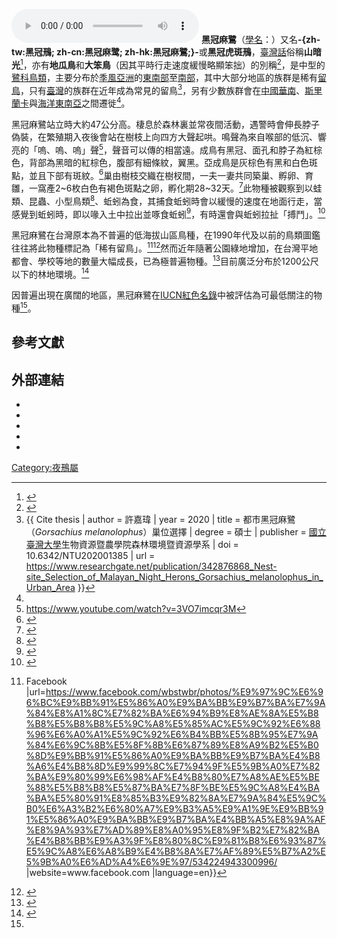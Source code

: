 {{noteTA
|1=zh-tw:黑冠麻鷺; zh-hk:黑冠鳽; zh-cn:黑冠鳽;
|2=zh-tw:麻鷺屬; zh-hk:鳽屬; zh-cn:鳽属;
}}
{{speciesbox
| name = 黑冠麻鷺
| status = LC
| status_system = iucn3.1
| status_ref = <ref name = iucn>{{IUCN |id=22697242 |title=''Gorsachius melanolophus'' |assessors=[[BirdLife_International|BirdLife International]]  |version=2019.3 |year=2016 |accessdate=2016-10-01 }} 数据库資料包含說明此物種被編入無危級別的原因</ref>
| image = Malayan Night-Heron - Taiwan S4E8695 (17320173361).jpg
| image_width = 260px
| image_caption = [[指名亞種|指名亞種]]，攝於[[臺灣|臺灣]]
| genus = Gorsachius
| species = melanolophus
| authority = [[斯坦福·萊佛士|Raffles]], 1822
| range_map = Gorsachius melanolophus map.svg
| range_map_width = 250px
| range_map_caption = 
{{leftlegend|#FFFF00|繁殖區|outline=gray}}{{leftlegend|#0000FF|度冬區|outline=gray}}{{leftlegend|#008000|[[留鳥|留鳥]]|outline=gray}}
}}
[[File:黑冠麻鷺叫聲.ogg|thumb]]
'''黑冠麻鷺'''（[[學名|學名]]：{{lang|la|''Gorsachius melanolophus''}}）又名'''-{zh-tw:黑冠鳽; zh-cn:黑冠麻鹭; zh-hk:黑冠麻鷺;}-'''或'''黑冠虎斑鳽'''，[[臺灣話|臺灣話]]俗稱'''山暗光'''<ref>{{cite book |author=姚正得, 廖煥彰, 林政輝, 羅一景 |title=機場及周邊地區常見鳥類圖鑑 |publisher=[[行政院農委會|行政院農委會]][[特有生物保育中心|特有生物保育中心]] |year=2008 |isbn=978-986-01-4904-3 |page=31 }}</ref>，亦有'''地瓜鳥'''和'''大笨鳥'''（因其平時行走速度緩慢略顯笨拙）的別稱<ref>{{cite web |author=高維奇 |website=台灣動物新聞網 |publisher=[[中華民國保護動物協會|中華民國保護動物協會]] |title=我是大笨鳥 不是夜鷹！ |url=http://www.tanews.org.tw/info/12577 |date=2017-05-27 |accessdate=2017-11-02 |archiveurl=https://web.archive.org/web/20171102105847/http://www.tanews.org.tw/info/12577 |archivedate=2017-11-02 |language=zh-tw |dead-url=no }}</ref>，是中型的[[鷺科|鷺科]][[鳥類|鳥類]]，主要分布於[[季風亞洲|季風亞洲]]的[[東南亞|東南部]]至[[南亞|南部]]，其中大部分地區的族群是稀有[[留鳥|留鳥]]，只有[[臺灣|臺灣]]的族群在近年成為常見的留鳥<ref name = Hsu>{{ Cite thesis | author = 許嘉瑋 | year = 2020 | title = 都市黑冠麻鷺（''Gorsachius melanolophus''）巢位選擇 | degree = 碩士 | publisher = [[國立臺灣大學|國立臺灣大學]]生物資源暨農學院森林環境暨資源學系 | doi = 10.6342/NTU202001385 | url = https://www.researchgate.net/publication/342876868_Nest-site_Selection_of_Malayan_Night_Herons_Gorsachius_melanolophus_in_Urban_Area }}</ref>，另有少數族群會在[[中國華南|中國華南]]、[[斯里蘭卡|斯里蘭卡]]與[[海洋東南亞|海洋東南亞]]之間遷徙<ref name = iucn/>。

黑冠麻鷺站立時大約47公分高。棲息於森林裏並常夜間活動，遇警時會伸長脖子偽裝，在繁殖期入夜後會站在樹枝上向四方大聲起哄。鳴聲為來自喉部的低沉、響亮的「嗚、嗚、嗚」聲<ref>https://www.youtube.com/watch?v=3VO7imcqr3M</ref>，聲音可以傳的相當遠。成鳥有黑冠、面孔和脖子為紅棕色，背部為黑暗的紅棕色，腹部有細條紋，翼黑。亞成鳥是灰棕色有黑和白色斑點，並且下部有斑紋。<ref>{{Cite web |url=http://www.zoo.gov.taipei/ct.asp?xItem=53284035&ctNode=22735&mp=104031 |title=臺北動物園-黑冠麻鷺育幼中 |accessdate=2017-10-18 |date=2013-05-24 |last=林惠珍 |publisher=[[臺北市立動物園|臺北市立動物園]] |archive-date=2017-10-18 |archiveurl=https://web.archive.org/web/20171018200632/http://www.zoo.gov.taipei/ct.asp?xItem=53284035&ctNode=22735&mp=104031 |dead-url=no |language=zh-tw }}</ref>巢由樹枝交織在樹杈間，一夫一妻共同築巢、孵卵、育雛，一窩產2~6枚白色有褐色斑點之卵，孵化期28~32天。<ref>{{cite web |title=臺北市立動物園 |url=https://www.zoo.gov.taipei/News_Content.aspx?n=BD065B2FA7782989&sms=72544237BBE4C5F6&s=7BF632B02F985418 |website=臺北市立動物園 |date=2021-11-23}}</ref>此物種被觀察到以蛙類、昆蟲、小型鳥類<ref>{{cite web |title=生命最後一刻的驚恐 麻雀與黑冠麻鷺的生死爭搏-風傳媒 |url=https://www.storm.mg/article/50185 |website=www.storm.mg |language=zh-TW |date=2015-05-21}}</ref>、蚯蚓為食，其捕食蚯蚓時會以緩慢的速度在地面行走，當感覺到蚯蚓時，即以喙入土中拉出並啄食蚯蚓<ref>{{cite web |author1=鍾兆晉 |title=沉靜殺手—論黑冠麻鷺對校園生態的影響 鍾兆晉 |url=https://www.sdec.ntpc.edu.tw/epaper/10805/1.htm |website=www.sdec.ntpc.edu.tw |accessdate=2022-04-08}}</ref>，有時還會與蚯蚓拉扯「搏鬥」。<ref>{{cite web |title=你家附近是否有大笨鳥？ 高雄鳥會「觀鳥日」發起黑冠麻鷺同步普查 |url=https://e-info.org.tw/node/224482 |website=環境資訊中心 |language=zh-hant}}</ref>

黑冠麻鷺在台灣原本為不普遍的低海拔山區鳥種，在1990年代及以前的鳥類圖鑑往往將此物種標記為「稀有留鳥」。<ref>{{cite web |title=台北鳥會野鳥救傷中心 - {{!}} Facebook |url=https://www.facebook.com/wbstwbr/photos/%E9%97%9C%E6%96%BC%E9%BB%91%E5%86%A0%E9%BA%BB%E9%B7%BA%E7%9A%84%E8%A1%8C%E7%82%BA%E6%94%B9%E8%AE%8A%E5%B8%B8%E5%B8%B8%E5%9C%A8%E5%85%AC%E5%9C%92%E6%88%96%E6%A0%A1%E5%9C%92%E6%B4%BB%E5%8B%95%E7%9A%84%E6%9C%8B%E5%8F%8B%E6%87%89%E8%A9%B2%E5%B0%8D%E9%BB%91%E5%86%A0%E9%BA%BB%E9%B7%BA%E4%B8%A6%E4%B8%8D%E9%99%8C%E7%94%9F%E5%9B%A0%E7%82%BA%E9%80%99%E6%98%AF%E4%B8%80%E7%A8%AE%E5%BE%88%E5%B8%B8%E5%87%BA%E7%8F%BE%E5%9C%A8%E4%BA%BA%E5%80%91%E8%85%B3%E9%82%8A%E7%9A%84%E5%9C%B0%E6%A3%B2%E6%80%A7%E9%B3%A5%E9%A1%9E%E9%BB%91%E5%86%A0%E9%BA%BB%E9%B7%BA%E4%BB%A5%E8%9A%AF%E8%9A%93%E7%AD%89%E8%A0%95%E8%9F%B2%E7%82%BA%E4%B8%BB%E9%A3%9F%E8%80%8C%E9%81%B8%E6%93%87%E5%9C%A8%E6%A8%B9%E4%B8%8A%E7%AF%89%E5%B7%A2%E5%9B%A0%E6%AD%A4%E6%9E%97/534224943300996/ |website=www.facebook.com |language=en}}</ref><ref>{{cite web |title=【民報】讓鳥事變好事 全民「通緝」黑冠麻鷺 |url=https://www.peoplemedia.tw/news/3169b278-48fc-4d48-9414-7e0c4a37dfa6 |website=www.peoplemedia.tw |language=zh-TW |date=2016-06-29}}</ref>然而近年隨著公園綠地增加，在台灣平地都會、學校等地的數量大幅成長，已為極普遍物種。<ref>{{cite web |author1=劉亭雅 |title=黑冠麻鷺 |url=https://teia.tw/natural_valley_star/ab2018-07-01/ |website=台灣環境資訊協會|archive-date= 2018-07-30 |accessdate=2021-08-05 |language=zh-TW}}</ref>目前廣泛分布於1200公尺以下的林地環境。<ref>{{cite web |title=台灣生物多樣性網絡 |url=https://www.tbn.org.tw/taxa/ccd07aad-ec68-4eed-bc63-7a7e474e9eb4 |website=台灣生物多樣性網絡 |language=zh-hant}}</ref>

因普遍出現在廣闊的地區，黑冠麻鷺在[[IUCN紅色名錄|IUCN紅色名錄]]中被評估為可最低關注的物種<ref name = iucn/>。

==參考文獻==
{{Reflist|2}}

==外部連結==
{{commons category|Gorsachius melanolophus}}
{{Wikispecies|Gorsachius melanolophus|黑冠麻鷺}}

* {{cite web |url=http://www.birdlife.org/datazone/species/index.html?action=SpcHTMDetails.asp&sid=3747&m=0 |title=國際鳥盟物種概要說明書 |archivedate=2007-09-29 |archiveurl=https://web.archive.org/web/20070929122230/http://www.birdlife.org/datazone/species/index.html?action=SpcHTMDetails.asp&sid=3747&m=0 |accessdate=2008-03-31 |dead-url=no }}
* {{cite web |url=http://www.iucnredlist.org/details/22697242/0 |title=世界自然保護聯盟瀕危物種紅色名錄 |archiveurl=https://web.archive.org/web/20140408015653/http://www.iucnredlist.org/details/22697242/0 |archivedate=2014-04-08 |accessdate=2014-05-19 |dead-url=no }}
* {{cite web |url=http://carbon14.gl.ntu.edu.tw/geo3.htm |title=黑冠麻鷺 |publisher=國立台灣大學地質科學系-碳十四定年實驗室 |archiveurl=https://web.archive.org/web/20191123141828/http://carbon14.gl.ntu.edu.tw/geo3.htm |archivedate=2019-11-23 |accessdate=2017-10-18 |dead-url=no }}
* {{cite web |url=http://taibif.tw/zh/namecode/380133 |title=Gorsachius melanolophus (Raffles, 1822) 黑冠麻鷺 |publisher=台灣生物多樣性資訊入口網 |archiveurl=https://web.archive.org/web/20171018201330/http://taibif.tw/zh/namecode/380133 |archivedate=2017-10-18 |accessdate=2017-10-18 |dead-url=no }}
* {{cite web |url=http://pansci.asia/archives/98103 |title=黑冠麻鷺，公民科學的第一哩「鷺」 |publisher=PanSci 泛科學 |archiveurl=https://web.archive.org/web/20171019003801/http://pansci.asia/archives/98103 |archivedate=2017-10-19 |accessdate=2017-10-18 |dead-url=no }}

[[Category:夜鳽屬|Category:夜鳽屬]]